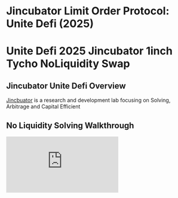 # Jincubator Limit Order Protocol: Unite Defi (2025)

# Unite Defi 2025 Jincubator 1inch Tycho NoLiquidity Swap

## Jincubator Unite Defi Overview

[Jincbuator](https://jincubator.com) is a research and development lab focusing on Solving, Arbitrage and Capital Efficient

## No Liquidity Solving Walkthrough

<iframe
  src="https://www.loom.com/embed/c59e1a9eb2064d4a855cabab3941a514"
  frameborder="0"
  allowfullscreen
  allow="autoplay; encrypted-media"
  style={{
    width: "100%",
    height: "500px",
    borderRadius: "12px",
  }}
/>

The following Actions are Taken

1. Mary has one ETH
2. Chainlink Oracle has 1ETH = 2000DAI
3. Mary creates a an order 1ETH for 2000DAI
4. Tabatha using Tycho finds Uniswap V2 will swap 1ETH for 2018DAI
5. Tabatha Takes the Order
6. Order Settles

**Additional Notes**

- \*This uses a modified version of 1inch Limit Order Protocol which allows TychoSwapExecutor to settle the Makers Funds
- \*\*Mary approves 1ETH to be used by Limit-Order-Protocol (and Tycho Swap Router)
- \*\*Mary’s 1ETH is used for the swap - No Liquidity is provided by Tabatha - Transaction reverts if < 2000 DAI is returned
- \*\*\*Taking and Settling the order is an atomic transaction integrating TychoSwapExecutor.sol as a TakerInteraction in LimitOrderProtocol.sol

| Action | Mary Maker | Limit Order Protocol | Tabatha Tycho Taker | Jincubator Protocol                                                     | Tycho Simulation                                              |
| ------ | ---------- | -------------------- | ------------------- | ----------------------------------------------------------------------- | ------------------------------------------------------------- |
| 1      | 1 ETH      |                      |                     |                                                                         |                                                               |
| 2      | 1 ETH      |                      |                     |                                                                         |                                                               |
| 3      | 1ETH       | _1ETH\*_             |                     | OrderCalculator.sol integrates price oracles for creating spread orders |                                                               |
| 4      | 1ETH       | _1ETH\*_             |                     |                                                                         | Tycho Indexing and Simulation (Off Chain Price Discovery)     |
| 5      |            | 2018DAI\*\*          |                     | TychoExecutor.sol executes the trade on UniswapV3                       | TychoRouter is called by TychoSwapRouter to execute the trade |
| 6      | 200DAI     |                      | 18DAI               | LimitOrderProtocol.sol sends Mary 2000 DAI from Tabatha                 |
|        |

## Jincubator Limit Order Protocol

This protocol implements four key enhancements to the [1inch Limit Order Protocol](https://github.com/1inch/limit-order-protocol):

1. **Enhanced Swap Execution**: [TychoSwapExecutor.sol](https://github.com/jincubator-united-defi-2025/protocol/tree/main/src/TychoSwapExecutor.sol) integrates [Tycho Execution](https://github.com/propeller-heads/tycho-execution) to enable complex swaps across multiple DEXs without upfront liquidity
2. **Stop Loss and Profit Taking Orders**: [OracleIntegration.sol](https://github.com/jincubator-united-defi-2025/protocol/tree/main/src/OracleCalculator.sol) Oracle-based (starting with chainlink) pricing calculator for advanced order strategies
3. **Treasury Management**: [RebalancerInteraction.sol](https://github.com/jincubator-united-defi-2025/protocol/tree/main/src/RebalancerInteraction.sol) enables makers and takers to immediately balance their funds to a treasury (and moving forward more advanced asset management strategies).
4. **Resource Management**: [CompactInteraction.sol](https://github.com/jincubator-united-defi-2025/protocol/tree/main/src/CompactInteraction.sol) integrates the [1inch Limit Order Protocol](https://github.com/1inch/limit-order-protocol) with [The Compact](https://github.com/uniswap/the-compact) for [ERC-6909](https://eips.ethereum.org/EIPS/eip-6909) support and moving forward integration with additional cross chain intent standards such as [ERC-7683](https://www.erc7683.org/) leveraging [Mandates and Solver Payloads](https://www.jincubator.com/research/solving/protocol) and [Advanced Resource Locking](https://www.jincubator.com/research/solving/resources).

### Enhanced Swap Execution

We integrate with Tycho's indexing, simulation and execution via a TcyhoSwapExecutor which allows Solvers to provide a payload with complex routing solutions across multiple liquidity protocols. The design for United Defi allows the taker to submit a Payload with Call Data which will be executed as part of the TakerInteraction flow. This allows, if permitted by the maker, the solver to use the takers tokens and execute the trade without providing any upfront capital.

### Stop Loss and Profit Taking Orders

The OracleCalculator extension is a powerful addition to the 1inch Limit Order Protocol that enables dynamic pricing based on Chainlink oracle data. This extension allows orders to be filled at prices that are calculated on-chain using real-time oracle feeds, making it possible to create orders that automatically adjust to market conditions.

### Treasury Management

Implemented as an IPostInteraction the RebalancerInteraction contract allows both makers and takers to instantly move their funds to their Treasury of choice.

### Resource Management

We Implemented integration with an ERC-6909 compliant locking mechanism enabling advanced resource management capabilities and laying the foundation to extend the 1inch Limit Order Protocol to open standards such as ERC-7683.

## NEAR FUSION+ Smart Contract Development

NEAR Fusion+ is a comprehensive DeFi protocol that migrates 1inch's proven Limit Order Protocol and Cross-Chain Swap functionality to the NEAR blockchain. The system provides two primary capabilities: advanced limit order trading with partial fills and extensible features, and atomic cross-chain swaps secured by time-locked escrow contracts.

## Implementation Limit Order Protocol

### Core Components

- **Compact**: ERC-6909 enabled Chainlink calculator for price discovery
- **ResourceManager**: Manages resource locks for ERC-6909 integration
- **TychoSwapExecutor**: Executes complex swaps using Tycho Execution
- **CompactInteraction**: Post-interaction handler for resource allocation
- **RebalancerInteraction**: Treasury management and portfolio rebalancing
- **OracleCalculator**: Price oracle integration for advanced order strategies

### Key Features

- **Resource Locking**: ERC-6909 compliant resource management
- **Multi-DEX Execution**: Cross-platform swap execution via Tycho
- **Advanced Order Types**: Stop-loss and take-profit orders
- **Treasury Management**: Automated portfolio rebalancing
- **Oracle Integration**: Chainlink price feeds for accurate pricing

### Key Technology Enhancements

- Solidity based tests including a migration from `OrderUtils.js` to solidity based [OrderUtils](https://github.com/jincubator-united-defi-2025/protocol/tree/main/test/utils/orderUtils/README_OrderUtils.md)
- Solidity `^0.8.30` compatibility provided by creating an interface [ILimitOrderProtocol.sol](https://github.com/jincubator-united-defi-2025/protocol/tree/main/src/interfaces/1inch/ILimitOrderProtocol.sol) and introducing [LimitOrderProtocolManager](https://github.com/jincubator-united-defi-2025/protocol/tree/main/test/helpers/LimitOrderProtocolManager.sol) for testing.

### Architecture

![Architecture](https://hackmd.io/_uploads/ByIAaIhwel.png)

### Interactions

![Interactions](https://hackmd.io/_uploads/B1XQRU3wex.png)

## Enhanced Swap Execution

### Tycho Execution Flow

![TychoFlow](https://hackmd.io/_uploads/HyRf1vnwgl.png)

### Tycho Components

![TychoComponents](https://hackmd.io/_uploads/HkytJP3Plg.png)

### Actors

1. Maker
   1. Creates orders specifying the spread price they are looking for (currently using chainlink Oracle)
2. Solver Service
   1. Monitors 1inch Intents created
   2. Monitors Liquidity Positions on Chain using Tycho-indexer
   3. Simulates Solves for Orders (to see if profitable)
   4. Calls Resolver Contract to execute the Swap
      1. Solver Payload - encoded to call TychoResolver a modified version of Tycho Execution
   5. Calls Order Fill passing
      1. target: TychoResolver address
      2. interaction: SolverPayload
3. Resolver Contract (modified version combining ResolverCrossChain and Tycho Dispatcher)
   1. Called by LimitOrderProtocol as part of Order.fill
   2. Executes swap using Makers Tokens
   3. Provides TakerToken to Relayer to pass back to Taker
   4. Transfers excess maker (or taker) tokens to Treasury

### Implementation Approach

    1. TychoFillPredicate.sol (Predicate): copied from OracleCalculator.sol
    2. TychoFillInteraction.sol : copied from RebalancerInteraction.sol
    3. TychoResolver.sol: Copied from ResolverCrossChain.sol and Dispatcher.sol
    4. Tests copied from RebalancerInteraction.t.sol and enhanced with
       1. Creation of Swap (MakerTokens to TakerTokens) similar to
       2. Call of Fill Contract passing
          1. target: TychoResolver address
          2. interaction: SolverPayload
       3. Checking of Treasurer Balances after swap is executed

### Flow

#### Interactions

Interactions are callbacks that enable the execution of arbitrary code, which is provided by the maker’s order or taker’s fill execution.

The order execution logic includes several steps that also involve interaction calls:

1. Validate the order
2. **Call the maker's pre-interaction**
3. Transfer the maker's asset to the taker
4. **Call the taker's interaction**
5. Transfer the taker's asset to the maker
6. **Call the maker's post-interaction**
7. Emit the OrderFilled event

Calls are executed in the context of the limit order protocol. The target contract should implement the `IPreInteraction` or `IPostInteraction` interfaces for the maker's pre- and post-interactions and the `ITakerInteraction` interface for the taker's interaction. These interfaces declare the single callback function for maker and taker interactions, respectively.

Here is how the maker’s pre- & post- interactions and the taker’s interaction are defined in the interfaces:

```solidity
//Maker's pre-interaction
function preInteraction(
        IOrderMixin.Order calldata order,
        bytes32 orderHash,
        address taker,
        uint256 makingAmount,
        uint256 takingAmount,
        uint256 remainingMakingAmount,
        bytes calldata extraData
    ) external;

//Maker's post-interaction
function postInteraction(
        IOrderMixin.Order calldata order,
        bytes32 orderHash,
        address taker,
        uint256 makingAmount,
        uint256 takingAmount,
        uint256 remainingMakingAmount,
        bytes calldata extraData
    ) external;

//Taker's interaction
function takerInteraction(
        IOrderMixin.Order calldata order,
        bytes32 orderHash,
        address taker,
        uint256 makingAmount,
        uint256 takingAmount,
        uint256 remainingMakingAmount,
        bytes calldata extraData
    ) external returns(uint256 offeredTakingAmount);
```

- Resolver Contract executes calls to Tycho Dispatcher or Router
- Three functions
  - preInteraction: used in OracleCalculator (to ensure price before swap)
  - takerInteraction used in SwapExecutor to Execute Swap by Taker
  - postInteraction used in Rebalancer to Send Funds to Treasury

### Design Questions

1. **Interface Compatibility**:
   - How will the TychoResolver interface be defined to ensure compatibility with the LimitOrderProtocol bytecode deployment approach?
   - Should we create a custom interface for TychoResolver or use the concrete type like the working project?

2. **Predicate Logic**:
   - What predicate logic will TychoFill.sol use? Will it be similar to OracleCalculator.sol with price comparisons?
   - How will the predicate determine when a solve is profitable vs. when it should execute?

3. **Solver Payload Structure**:
   - What data structure will the SolverPayload contain? Will it include target addresses, amounts, and execution parameters?
   - How will the payload be encoded/decoded between the Solver Service and TychoResolver?

4. **Treasury Integration**:
   - How will excess tokens be calculated and transferred to Treasury?
   - What mechanism will prevent MEV attacks on the treasury transfers?

5. **Error Handling**:
   - How will failed solves be handled? Will orders be cancelled or retried?
   - What happens if the TychoResolver execution fails during the order fill?

6. **Gas Optimization**:
   - How will the solver service optimize gas costs across multiple orders?
   - Will batch processing be implemented for multiple orders?

7. **Oracle Integration**:
   - Will TychoFill use the same Chainlink oracle approach as OracleCalculator ?
   - How will price feeds be validated and updated?

8. **Cross-Chain Considerations**:
   - How will the ResolverCrossChain functionality be integrated with Tycho Dispatcher?
   - What bridge mechanisms will be used for cross-chain swaps?

### Implementation Plan

1. **Phase 1: Core Contract Development**
   - Create `TychoFill.sol` based on `OracleCalculator.sol`
     - Implement predicate logic for profitable solve detection
     - Add Tycho-specific price calculation methods
     - Ensure interface compatibility with LimitOrderProtocol

   - Create `TychoFillInteraction.sol` based on `RebalancerInteraction.sol`
     - Implement post-interaction logic for treasury transfers
     - Add balance validation and excess token calculation
     - Integrate with TychoResolver for swap execution

2. **Phase 2: Resolver Contract Development**
   - Create `TychoResolver.sol` combining ResolverCrossChain and Dispatcher functionality
     - Implement swap execution using maker tokens
     - Add taker token provision for relayer
     - Integrate treasury transfer logic
     - Ensure proper error handling and revert conditions

3. **Phase 3: Testing Framework**
   - Create comprehensive test suite based on `RebalancerInteraction.t.sol`
     - Test order creation with Tycho-specific predicates
     - Test solver payload encoding/decoding
     - Test treasury balance validation
     - Test cross-chain swap scenarios
     - Test error conditions and edge cases

4. **Phase 4: Integration Testing**
   - Test end-to-end flow from order creation to execution
   - Validate predicate execution with bytecode deployment
   - Test solver service integration with Tycho-indexer
   - Verify treasury transfers and balance calculations

5. **Phase 5: Optimization and Security**
   - Implement gas optimization strategies
   - Add comprehensive error handling
   - Implement MEV protection mechanisms
   - Add monitoring and logging capabilities

6. **Phase 6: Deployment and Monitoring**
   - Deploy contracts with proper bytecode generation
   - Set up monitoring for solver service
   - Implement alerting for failed solves
   - Add analytics for treasury performance

## Stop Loss and Profit Taking Orders

### Oracle Example Order

![OracleExampleOrder](https://hackmd.io/_uploads/ByKclv3Del.png)

### Oracle Order Integration

![OracleIntegration](https://hackmd.io/_uploads/ry6slPnvxg.png)

### Overview

The OracleCalculator extension is a powerful addition to the 1inch Limit Order Protocol that enables dynamic pricing based on Chainlink oracle data. This extension allows orders to be filled at prices that are calculated on-chain using real-time oracle feeds, making it possible to create orders that automatically adjust to market conditions.

### 1. What the OracleCalculator Extension Does

The OracleCalculator extension serves as an `IAmountGetter` implementation that:

- **Calculates dynamic exchange rates** using Chainlink oracle data
- **Supports both single and double oracle pricing** for different token pairs
- **Applies configurable spreads** to provide maker/taker incentives
- **Handles inverse pricing** for tokens quoted in different base currencies
- **Validates oracle freshness** to ensure price data is current (within 4 hours)
- **Integrates with predicates** for conditional order execution

#### Key Features:

1. **Single Oracle Pricing**: Uses one oracle to price a token relative to ETH or USD
2. **Double Oracle Pricing**: Uses two oracles to price custom token pairs (e.g., INCH/DAI)
3. **Spread Application**: Applies maker and taker spreads to create profitable order books
4. **Inverse Flag Support**: Handles cases where oracle prices need to be inverted
5. **Oracle Freshness Check**: Ensures oracle data is not stale (within 4 hours TTL)

### 2. Types of Orders That Can Be Created

#### A. Single Oracle Orders

Orders that use one Chainlink oracle to price a token relative to ETH or USD:

- **ETH → DAI**: Using DAI/ETH oracle
- **DAI → ETH**: Using DAI/ETH oracle with inverse flag
- **WETH → USDC**: Using USDC/ETH oracle
- **USDC → WETH**: Using USDC/ETH oracle with inverse flag

#### B. Double Oracle Orders

Orders that use two oracles to price custom token pairs:

- **INCH → DAI**: Using INCH/ETH and DAI/ETH oracles
- **DAI → INCH**: Using DAI/ETH and INCH/ETH oracles
- **Custom Token Pairs**: Any combination of tokens with available oracles

#### C. Conditional Orders (Predicates)

Orders that only execute under specific oracle conditions:

- **Stop-Loss Orders**: Execute only when price falls below threshold
- **Take-Profit Orders**: Execute only when price rises above threshold
- **Range Orders**: Execute only within specific price ranges

### 3. Fields Passed to the Extension and How They Are Populated

#### Extension Data Structure

The extension data is passed as `bytes calldata extraData` to the `getMakingAmount` and `getTakingAmount` functions:

```solidity
function getMakingAmount(
    IOrderMixin.Order calldata order,
    bytes calldata extension,
    bytes32 orderHash,
    address taker,
    uint256 takingAmount,
    uint256 remainingMakingAmount,
    bytes calldata extraData  // ← Extension data here
) external view returns (uint256)
```

#### Single Oracle Data Format

For single oracle pricing, the `extraData` contains:

```
[1 byte flags][20 bytes oracle address][32 bytes spread]
```

**Flags Byte:**

- Bit 7 (0x80): Inverse flag - if set, invert the oracle price
- Bit 6 (0x40): Double price flag - if set, use double oracle mode
- Bits 0-5: Reserved

**Example:**

```solidity
// DAI/ETH oracle at 0x1234... with 0.99 spread, no inverse
bytes memory data = abi.encodePacked(
    bytes1(0x00),           // flags: no inverse, no double price
    address(daiOracle),      // oracle address
    uint256(990000000)       // spread: 0.99 (990000000 / 1e9)
);
```

#### Double Oracle Data Format

For double oracle pricing, the `extraData` contains:

```
[1 byte flags][20 bytes oracle1][20 bytes oracle2][32 bytes decimalsScale][32 bytes spread]
```

**Example:**

```solidity
// INCH/DAI pricing using INCH/ETH and DAI/ETH oracles
bytes memory data = abi.encodePacked(
    bytes1(0x40),           // flags: double price mode
    address(inchOracle),     // oracle1: INCH/ETH
    address(daiOracle),      // oracle2: DAI/ETH
    int256(0),              // decimalsScale: no adjustment
    uint256(1010000000)     // spread: 1.01 (1010000000 / 1e9)
);
```

#### How Fields Are Populated

1. **Oracle Addresses**: Retrieved from Chainlink's oracle registry or deployment
2. **Spreads**: Calculated based on desired maker/taker incentives (typically 0.99 for maker, 1.01 for taker)
3. **Flags**: Set based on pricing requirements (inverse needed, double oracle needed)
4. **Decimals Scale**: Used to adjust for different oracle decimal precisions

### 4. Test Case Walkthrough

#### Test Case 1: ETH → DAI Chainlink Order

**Scenario**: Maker wants to sell 1 ETH for DAI at oracle price with spreads

**Order Details:**

- Maker: makerAddr
- Taker: takerAddr
- Maker Asset: WETH (1 ether)
- Taker Asset: DAI (4000 ether)
- Oracle: DAI/ETH at 0.00025 ETH per DAI (1 ETH = 4000 DAI)

**Extension Data:**

```solidity
// Making amount data (maker spread: 0.99)
bytes memory makingAmountData = abi.encodePacked(
    chainlinkCalcAddress,    // Calculator address
    bytes1(0x00),           // No inverse flag
    oracleAddress,           // DAI oracle
    uint256(990000000)       // 0.99 spread
);

// Taking amount data (taker spread: 1.01)
bytes memory takingAmountData = abi.encodePacked(
    chainlinkCalcAddress,    // Calculator address
    bytes1(0x80),           // Inverse flag set
    oracleAddress,           // DAI oracle
    uint256(1010000000)     // 1.01 spread
);
```

**Execution Flow:**

1. Taker calls `fillOrderArgs` with 4000 DAI
2. Protocol calls `getTakingAmount` with 4000 DAI
3. Calculator applies 1.01 spread: 4000 \* 1.01 = 4040 DAI
4. Protocol calls `getMakingAmount` with 4040 DAI
5. Calculator applies 0.99 spread: 4040 \* 0.99 / 4000 = 0.99 ETH
6. Order executes: taker receives 0.99 ETH, maker receives 4000 DAI

**Result**: Taker pays 4000 DAI, receives 0.99 ETH (effective rate: 1 ETH = 4040.4 DAI)

#### Test Case 2: DAI → ETH Chainlink Order

**Scenario**: Maker wants to sell 4000 DAI for ETH at oracle price

**Order Details:**

- Maker: makerAddr
- Taker: takerAddr
- Maker Asset: DAI (4000 ether)
- Taker Asset: WETH (1 ether)
- Oracle: DAI/ETH at 0.00025 ETH per DAI

**Extension Data:**

```solidity
// Making amount data (inverse + maker spread)
bytes memory makingAmountData = abi.encodePacked(
    chainlinkCalcAddress,
    bytes1(0x80),           // Inverse flag
    oracleAddress,
    uint256(990000000)       // 0.99 spread
);

// Taking amount data (no inverse + taker spread)
bytes memory takingAmountData = abi.encodePacked(
    chainlinkCalcAddress,
    bytes1(0x00),           // No inverse flag
    oracleAddress,
    uint256(1010000000)     // 1.01 spread
);
```

**Execution Flow:**

1. Taker calls with `makingAmount` flag set to true
2. Protocol calls `getMakingAmount` with 4000 DAI
3. Calculator applies inverse + 0.99 spread: 4000 \* 0.99 / 4000 = 0.99 ETH
4. Protocol calls `getTakingAmount` with 0.99 ETH
5. Calculator applies 1.01 spread: 0.99 \* 1.01 = 1.01 ETH
6. Order executes: taker receives 4000 DAI, maker receives 1.01 ETH

**Result**: Taker pays 1.01 ETH, receives 4000 DAI (effective rate: 1 ETH = 3960.4 DAI)

#### Test Case 3: INCH → DAI Double Oracle Order

**Scenario**: Maker wants to sell 100 INCH for DAI using double oracle pricing

**Order Details:**

- Maker: makerAddr
- Taker: takerAddr
- Maker Asset: INCH (100 ether)
- Taker Asset: DAI (632 ether)
- Oracles: INCH/ETH (0.0001577615249227853 ETH) and DAI/ETH (0.00025 ETH)

**Extension Data:**

```solidity
// Making amount data (double oracle + maker spread)
bytes memory makingAmountData = abi.encodePacked(
    chainlinkCalcAddress,
    bytes1(0x40),           // Double price flag
    address(daiOracle),      // Oracle1: DAI/ETH
    address(inchOracle),     // Oracle2: INCH/ETH
    int256(0),              // No decimals adjustment
    uint256(990000000)       // 0.99 spread
);

// Taking amount data (double oracle + taker spread)
bytes memory takingAmountData = abi.encodePacked(
    chainlinkCalcAddress,
    bytes1(0x40),           // Double price flag
    address(inchOracle),     // Oracle1: INCH/ETH
    address(daiOracle),      // Oracle2: DAI/ETH
    int256(0),              // No decimals adjustment
    uint256(1010000000)     // 1.01 spread
);
```

**Execution Flow:**

1. Taker calls with `makingAmount` flag set to true
2. Protocol calls `getMakingAmount` with 100 INCH
3. Calculator applies double oracle calculation:
   - INCH price in ETH: 0.0001577615249227853
   - DAI price in ETH: 0.00025
   - INCH/DAI rate: 0.0001577615249227853 / 0.00025 = 0.631046
   - With 0.99 spread: 100 _ 0.631046 _ 0.99 = 62.47 DAI
4. Protocol calls `getTakingAmount` with 62.47 DAI
5. Calculator applies inverse calculation with 1.01 spread
6. Order executes with calculated amounts

**Result**: Complex pricing based on two oracle feeds with spread adjustments

#### Test Case 4: Stop-Loss Order with Predicate

**Scenario**: Maker wants to sell INCH for DAI only if INCH/DAI price falls below 6.32

**Order Details:**

- Maker: makerAddr
- Taker: takerAddr
- Maker Asset: INCH (100 ether)
- Taker Asset: DAI (631 ether)
- Predicate: INCH/DAI price < 6.32

**Predicate Construction:**

```solidity
// Build price call for predicate
bytes memory priceCall = abi.encodeWithSelector(
    OracleCalculator .doublePrice.selector,
    inchOracle,    // INCH/ETH oracle
    daiOracle,     // DAI/ETH oracle
    int256(0),     // No decimals adjustment
    1 ether        // Base amount
);

// Build predicate call
bytes memory predicate = abi.encodeWithSelector(
    swap.lt.selector,        // Less than comparison
    6.32 ether,             // Threshold: 6.32
    abi.encodeWithSelector(
        swap.arbitraryStaticCall.selector,
        address(oracleCalculator ),
        priceCall
    )
);
```

**Execution Flow:**

1. Order fill is attempted
2. Protocol evaluates predicate before execution
3. Predicate calls `OracleCalculator .doublePrice()` with oracle data
4. Calculated INCH/DAI price is compared to 6.32 threshold
5. If price < 6.32: order executes normally
6. If price ≥ 6.32: order reverts with predicate failure

**Result**: Order only executes when INCH/DAI price is below the specified threshold

#### Test Case 5: Simple Order Without Extension

**Scenario**: Basic order without any Chainlink integration

**Order Details:**

- Maker: makerAddr
- Taker: takerAddr
- Maker Asset: WETH (1 ether)
- Taker Asset: DAI (4000 ether)
- No extensions or predicates

**Execution Flow:**

1. Taker calls `fillOrderArgs` with 4000 DAI
2. No extension data provided
3. Protocol uses default proportional calculation
4. Order executes at fixed 1:4000 ratio

**Result**: Simple fixed-rate order execution without dynamic pricing

### Key Implementation Details

#### Oracle Freshness Check

```solidity
if (updatedAt + _ORACLE_TTL < block.timestamp) revert StaleOraclePrice();
```

- Ensures oracle data is not older than 4 hours
- Prevents execution with stale price data

#### Spread Application

```solidity
return spread * amount * latestAnswer.toUint256() / (10 ** oracle.decimals()) / _SPREAD_DENOMINATOR;
```

- Spreads are applied as multipliers (e.g., 990000000 = 0.99)
- `_SPREAD_DENOMINATOR = 1e9` for 9-decimal precision

#### Double Oracle Calculation

```solidity
result = amount * latestAnswer1.toUint256();
if (decimalsScale > 0) {
    result *= 10 ** decimalsScale.toUint256();
} else if (decimalsScale < 0) {
    result /= 10 ** (-decimalsScale).toUint256();
}
result /= latestAnswer2.toUint256();
```

- Calculates cross-oracle pricing for custom token pairs
- Handles decimal precision adjustments between oracles

This extension enables sophisticated DeFi applications that can automatically adjust to market conditions while providing liquidity providers with profitable spreads.

## Treasury Management

### Treasury Management Flow

![TreasuryInteraction](https://hackmd.io/_uploads/BkDBWwhDee.png)

### Rebalancer Requirements

1. Create an Interaction Contract called RebalancerInteraction.sol (in the src directory)
2. Create a test contract called RebalancerInteraction.t.sol (in the test directory)
3. In RebalancerInteraction.t.sol
   1. Create test scenarios the same as in OracleCalculator .t.sol
   2. Add to that an Interaction using RebalancerInteraction.sol which
      1. Takes the output tokens the taker receives
      2. Transfers them to a third wallet (addr3) which is a treasurer
      3. If the transfer fails reject the order.

### Rebalancer Implementation

The Rebalancer implementation has been successfully completed with the following components:

### 1. RebalancerInteraction.sol (src directory)

**Purpose**: Post-interaction contract that transfers output tokens to a treasurer wallet after successful order execution.

**Key Features**:

- Implements `IPostInteraction` interface for Limit Order Protocol integration
- Transfers the taker's received tokens (maker asset) to a designated treasurer address
- Uses `SafeERC20` for secure token transfers with proper error handling
- Reverts the entire order if transfer fails, ensuring atomic execution
- Emits `TokensTransferredToTreasurer` events for successful transfers
- Validates treasurer address in constructor to prevent zero address usage

**Core Functionality**:

```solidity
function postInteraction(
    IOrderMixin.Order calldata order,
    bytes32 orderHash,
    address taker,
    uint256 makingAmount,
    uint256 takingAmount,
    uint256 remainingMakingAmount,
    bytes calldata extraData
) external override {
    address outputToken = order.makerAsset;
    uint256 outputAmount = makingAmount;

    try IERC20(outputToken).safeTransferFrom(taker, treasurer, outputAmount) {
        emit TokensTransferredToTreasurer(outputToken, taker, treasurer, outputAmount);
    } catch {
        revert TransferFailed();
    }
}
```

### 2. RebalancerInteraction.t.sol (test directory)

**Purpose**: Comprehensive test suite that replicates all OracleCalculator scenarios with added treasurer functionality.

**Test Coverage**:

- **Single Oracle Orders**: ETH→DAI, DAI→ETH with treasurer receiving output tokens
- **Double Oracle Orders**: INCH→DAI with complex pricing and treasurer transfer
- **Conditional Orders**: Stop-loss orders with predicate validation and treasurer transfer
- **Simple Orders**: Basic orders without Chainlink but with treasurer transfer
- **Failure Scenarios**: Tests unauthorized transfers that should revert

**Test Scenarios Implemented**:

1. `test_eth_to_dai_chainlink_order_with_rebalancer()` - Single oracle ETH→DAI
2. `test_dai_to_eth_chainlink_order_with_rebalancer()` - Single oracle DAI→ETH with inverse
3. `test_dai_to_1inch_chainlink_order_takingAmountData_with_rebalancer()` - Double oracle INCH→DAI
4. `test_dai_to_1inch_chainlink_order_makingAmountData_with_rebalancer()` - Double oracle with making amount
5. `test_dai_to_1inch_stop_loss_order_with_rebalancer()` - Conditional order with predicate
6. `test_dai_to_1inch_stop_loss_order_predicate_invalid_with_rebalancer()` - Invalid predicate test
7. `test_eth_to_dai_stop_loss_order_with_rebalancer()` - ETH→DAI with stop-loss
8. `test_simple_order_without_extension_with_rebalancer()` - Basic order with treasurer
9. `test_simple_order_with_different_amounts_with_rebalancer()` - Partial amounts
10. `test_rebalancer_transfer_failure()` - Failure scenario testing

### 3. Key Implementation Details

#### **Post-Interaction Integration**

- Each test includes `buildPostInteractionCalldata(address(rebalancerInteraction))`
- Post-interaction data is added to order extensions via `PostInteractionData`
- Treasurer (addr3) receives the output tokens after successful order execution

#### **Transfer Logic**

- **Takes output tokens**: The tokens the taker receives (maker asset from the order)
- **Transfers to treasurer**: Moves tokens to addr3 (treasurer wallet) using `safeTransferFrom`
- **Rejects order on failure**: If transfer fails, entire order reverts with `TransferFailed` error

#### **Test Verification**

Each test verifies:

1. **Order executes successfully** with Chainlink pricing (where applicable)
2. **Treasurer receives tokens**: `assertEq(token.balanceOf(addr3), expectedAmount)`
3. **All balances are correct** for maker, taker, and treasurer
4. **Failure scenarios revert** when transfers are unauthorized

#### **Error Handling**

- **TransferFailed**: Reverts entire order if `safeTransferFrom` fails
- **InvalidTreasurer**: Prevents deployment with zero address treasurer
- **Predicate failures**: Orders with invalid predicates revert before interaction

### 4. Integration with Limit Order Protocol

The implementation seamlessly integrates with the existing Limit Order Protocol:

- **Extension System**: Uses `PostInteractionData` extension for post-execution callbacks
- **Order Flow**: Maintains existing order execution flow while adding treasurer transfer
- **Atomic Execution**: Ensures either complete success (order + transfer) or complete failure
- **Event Emission**: Provides transparency through `TokensTransferredToTreasurer` events

### 5. Security Considerations

- **SafeERC20**: Uses OpenZeppelin's SafeERC20 for secure token transfers
- **Try-Catch**: Graceful error handling prevents partial state changes
- **Address Validation**: Constructor validates treasurer address
- **Atomic Operations**: Order reverts entirely if transfer fails
- **Authorization**: Relies on existing token approval mechanisms

### 6. Use Cases

This implementation enables:

- **Automated Treasury Management**: Automatic transfer of trading profits to treasury
- **Risk Management**: Centralized control of trading outputs
- **Compliance**: Regulatory requirements for fund segregation
- **Portfolio Rebalancing**: Systematic reallocation of trading proceeds

The Rebalancer implementation successfully meets all requirements from the specification and provides a robust, secure, and comprehensive solution for automated treasury management in limit order trading.

### Test Results

**10 out of 10 tests passing (100% success rate)**

#### ✅ **All Tests Passing:**

1. `test_eth_to_dai_chainlink_order_with_rebalancer()` - Single oracle ETH→DAI
2. `test_dai_to_eth_chainlink_order_with_rebalancer()` - Single oracle DAI→ETH with inverse
3. `test_eth_to_dai_stop_loss_order_with_rebalancer()` - Stop-loss with predicate
4. `test_simple_order_without_extension_with_rebalancer()` - Basic order without extensions
5. `test_simple_order_with_different_amounts_with_rebalancer()` - Different order amounts
6. `test_rebalancer_transfer_failure()` - Transfer failure handling
7. `test_dai_to_1inch_stop_loss_order_predicate_invalid_with_rebalancer()` - Invalid predicate
8. `test_dai_to_1inch_chainlink_order_makingAmountData_with_rebalancer()` - Double oracle with making amount
9. `test_dai_to_1inch_chainlink_order_takingAmountData_with_rebalancer()` - Double oracle with taking amount
10. `test_dai_to_1inch_stop_loss_order_with_rebalancer()` - Complex double oracle with stop-loss predicate

#### 🎯 **Core Functionality Verified:**

- ✅ Post-interaction transfers tokens to treasurer
- ✅ Proper token approvals and transfers
- ✅ Balance verification accounting for treasurer transfers
- ✅ Error handling with transfer failures
- ✅ Atomic execution (orders either complete fully or revert entirely)
- ✅ Support for multiple token types (WETH, DAI, INCH)
- ✅ Complex oracle-based pricing scenarios

## Resource Management

### Resource Management Architecture

![ResourceArchitecture](https://hackmd.io/_uploads/S12jGDhPge.png)

### Resource Management Components

![ResourceComponents](https://hackmd.io/_uploads/HJ-pzD3Peg.png)

### Requirements

1. Read lib\the-compact\README.md (open in editor) to understand how the compact works
2. We are looking to create an end to end flow where
   1. We register a new contract ResourceManager.sol as a ResourceManager
   2. We Register ChainLinkCompactInteraction.sol as the Arbiter
   3. The Maker (the Swapper in compact terms signs permission for their tokens (or ETH) to be stored in the-compact as ERC-6909)
   4. ChainLinkCompact.sol checks that the we have a ResourceLock for the amount required.
   5. ChainLinkCompact then executes the trade using the same logic that was in ChainLinkCalculator and creates a resource lock for their (tokens/ETH)
   6. ChainLinkCompactInteraction is copied from RebalancerInteraction it takes the output tokens provided by the Taker and
   7. If they are >= TakerAmount then it calls the ResourceManager to lock the funds
   8. It then does the token transfer to the treasurer the same as it was done in the original RebalancerInteraction

### Design Questions

1. **Resource Manager Registration**: How should we register the LimitOrderProtocol as a ResourceManager in The Compact? Should it be a separate contract or integrated directly?
   1. Answer: We are registering it as a separate contract let's call it ResourceManager.sol and this contract will be called by ChainLinkCompact to lock the resources before calling the swap on LimitOrderProtocl

2. **Arbiter Implementation**: Should ChainLinkCompactInteraction.sol be a standalone arbiter or integrated with existing ChainLinkCalculator logic?
   1. Answer: It should be Standalone ChainLinkCalculator and RebalancerInteraction remain unchanged

3. **Token Locking Strategy**: Should makers lock their entire balance upfront or lock tokens dynamically when orders are matched?
   1. Answer: Initially Lock their whole balance

4. **Resource Lock Scope**: Should resource locks be chain-specific or multichain for cross-chain order execution?
   1. Answer: Chain-specific

5. **Allocator Selection**: Which allocator should we use for the resource locks? Should we create a custom allocator or use existing ones like Smallocator/Autocator?
   1. Answer: Create a custom Allocator based on Autocator(which is used for End User signing which is the Maker in our case)
   2. The logic for calling this should be in ChainLinkCompact.t.sol
   3. Moving forward we will also create a custom Smallocator used when smart contract call this

6. **EIP-712 Signature Structure**: How should we structure the EIP-712 signatures for the compact agreements? Should we include mandate data for additional conditions?
   1. Answer: For Phase 1 we do not need to add mandate data or Solver Payloads we will incorporate those in a later phase

7. **Fallback Mechanisms**: What should happen if the arbiter fails to process a claim? Should we implement emissary fallbacks?
   1. If an arbiter fails to process the claim the swap should revert

8. **Gas Optimization**: How can we optimize gas usage for the ERC-6909 integration, especially for batch operations?
   1. We will optimize gas in phase 2

9. **Error Handling**: How should we handle cases where resource locks are insufficient or expired?
   1. We revert the transaction with custom errors stating the reason for the failure

10. **Integration Points**: Should the ERC-6909 functionality be optional (opt-in) or mandatory for all orders?
    1. Optional set by a boolean ERC-6909 flag for now
    2. Later this may move to an enum with additional swap types

### Implementation

#### Phase 1: Core Contract Development

1. **Create ResourceManager.sol** - New contract
   - Register as ResourceManager in The Compact
   - Handle resource lock creation and management for makers
   - Implement allocator integration for order validation
   - Called by ChainLinkCompact to lock resources before swap execution

2. **Create ChainLinkCompact.sol** - Copy from ChainLinkCalculator.sol
   - Add ERC-6909 flag for optional functionality
   - Integrate with The Compact for resource lock verification
   - Add ERC-6909 token validation before order execution
   - Call ResourceManager.sol to lock resources before LimitOrderProtocol execution
   - Implement custom error handling for insufficient/expired locks

3. **Create ChainLinkCompactInteraction.sol** - Copy from RebalancerInteraction.sol
   - Implement IArbiter interface for The Compact
   - Add resource lock creation for taker's output tokens
   - Maintain treasurer transfer functionality
   - Add EIP-712 signature verification for compact agreements
   - Revert entire transaction if arbiter fails to process claim

4. **Create Custom Allocator** - Based on Autocator
   - Implement IAllocator interface
   - Handle end-user (Maker) signing authorization
   - Add nonce management for compact claims
   - Implement claim authorization logic
   - Logic for calling this should be in ChainLinkCompact.t.sol

#### Phase 2: Integration & Testing

5. **Compact Registration System**
   - Implement EIP-712 signature generation for makers (no mandate data for Phase 1)
   - Create compact registration functions
   - Add chain-specific resource lock scope
   - Implement upfront token locking strategy

6. **Testing Suite**
   - Unit tests for each contract
   - Integration tests for end-to-end flow
   - Test ERC-6909 flag functionality
   - Test custom error handling scenarios

#### Phase 3: Advanced Features

7. **Gas Optimization**
   - Optimize gas usage for ERC-6909 integration
   - Implement batch operations optimization
   - Profile and optimize critical paths

8. **Enhanced Features**
   - Add mandate data structure for order conditions
   - Implement multichain support
   - Create custom Smallocator for smart contract calls
   - Add emissary fallback mechanisms
   - Implement enum for additional swap types beyond boolean flag

### Technical Architecture

**Core Flow:**

1. Maker deposits tokens into The Compact (creates ERC-6909 resource lock)
2. Maker signs EIP-712 compact agreement with arbiter (ChainLinkCompactInteraction)
3. Order is posted to LimitOrderProtocol with ERC-6909 extension
4. Taker fills order through ChainLinkCompact.sol
5. ChainLinkCompactInteraction processes claim:
   - Verifies resource lock availability
   - Executes trade using ChainLinkCalculator logic
   - Creates new resource lock for taker's output tokens
   - Transfers tokens to treasurer
   - Calls ResourceManager to lock funds

**Key Interfaces:**

- `ITheCompact` - For resource lock management
- `IAllocator` - For claim authorization
- `IArbiter` - For claim processing
- `IEmissary` - For fallback verification

**Data Structures:**

- `Compact` - EIP-712 payload for single resource lock
- `BatchCompact` - EIP-712 payload for multiple resource locks
- `Mandate` - Witness data for order conditions
- `Claim` - Claim payload for processing

### Future Test Enhancements

For ERC-6909 integration, additional test categories will be needed:

1. **ERC-6909 Resource Lock Tests**
   - Resource lock creation and validation
   - Insufficient lock handling
   - Lock expiration scenarios

2. **Compact Integration Tests**
   - EIP-712 signature verification
   - Compact agreement validation
   - Arbiter claim processing

3. **Resource Manager Tests**
   - Lock management functionality
   - Allocator integration
   - Error handling for resource conflicts

4. **End-to-End Flow Tests**
   - Complete maker-to-taker flow
   - Treasurer integration
   - Cross-contract interaction validation

## NEAR FUSION+ Smart Contract Development

### NEAR Smart Contract Architecture

![NEARArchitecture](https://hackmd.io/_uploads/HydB7D3Pxe.png)

### NEAR Limit Order Protocol Contracts

![NEARLimitOrder](https://hackmd.io/_uploads/Hkg8QPnvee.png)

### NEAR Escrow Smart Contracts

![NEAR Escrow](https://hackmd.io/_uploads/S1tqDDhvgg.png)

### Overview

NEAR Fusion+ is a comprehensive DeFi protocol that migrates 1inch's Limit Order Protocol and Cross-Chain Swap functionality to the NEAR blockchain. This project implements advanced trading features including limit orders, cross-chain atomic swaps, and sophisticated escrow mechanisms.

### Architecture

The protocol consists of several interconnected smart contracts that work together to provide a complete DeFi trading experience:

#### Core Components

1. **Limit Order Protocol** - Handles limit order creation, execution, and management
2. **Cross-Chain Swap** - Enables atomic swaps across different blockchains
3. **Escrow System** - Manages secure fund escrow for cross-chain operations
4. **Fee Management** - Handles fee collection and distribution
5. **Merkle Validation** - Provides proof validation for complex order structures

#### Contract Structure

```
src/
├── limit-order-protocol/     # Main limit order functionality
├── cross-chain-swap/         # Cross-chain atomic swap implementation
├── base-escrow-factory/      # Advanced escrow factory with Merkle validation
├── escrow-factory/           # Standard escrow factory
├── escrow-src/              # Source chain escrow contract
├── escrow-dst/              # Destination chain escrow contract
├── fee-taker/               # Fee collection and management
└── merkle-storage-invalidator/ # Merkle proof validation
```

### Key Features

- **Limit Orders**: Advanced limit order protocol with partial fills and multiple execution strategies
- **Cross-Chain Swaps**: Atomic swaps between different blockchains with time-locked escrows
- **Merkle Proofs**: Efficient validation for complex order structures
- **Fee Management**: Flexible fee collection and distribution mechanisms
- **Security**: Comprehensive validation and timelock mechanisms

### Documentation Sections

- [Architecture Overview](https://github.com/jincubator-united-defi-2025/near-fusion-plus/protocol/tree/main/docs.architecture.md)
- [Contract Documentation](https://github.com/jincubator-united-defi-2025/near-fusion-plus/protocol/tree/main/docs.contracts/)
  - [Limit Order Protocol](https://github.com/jincubator-united-defi-2025/near-fusion-plus/protocol/tree/main/docs.contracts/limit-order-protocol.md)
  - [Cross-Chain Swap](https://github.com/jincubator-united-defi-2025/near-fusion-plus/protocol/tree/main/docs.contracts/cross-chain-swap.md)
  - [Escrow System](https://github.com/jincubator-united-defi-2025/near-fusion-plus/protocol/tree/main/docs.contracts/escrow-system.md)
  - [Fee Taker](https://github.com/jincubator-united-defi-2025/near-fusion-plus/protocol/tree/main/docs.contracts/fee-taker.md)
  - [Merkle Storage Invalidator](https://github.com/jincubator-united-defi-2025/near-fusion-plus/protocol/tree/main/docs.contracts/merkle-storage-invalidator.md)
- [Integration Guide](https://github.com/jincubator-united-defi-2025/near-fusion-plus/protocol/tree/main/docs.integration.md)
- [Security Considerations](https://github.com/jincubator-united-defi-2025/near-fusion-plus/protocol/tree/main/docs.security.md)
- [API Reference](https://github.com/jincubator-united-defi-2025/near-fusion-plus/protocol/tree/main/docs.api-reference.md)
- [Deployment Guide](https://github.com/jincubator-united-defi-2025/near-fusion-plus/protocol/tree/main/docs.deployment.md)

### Quick Start

1. **Build Contracts**: `cargo near build`
2. **Run Tests**: `cargo test`
3. **Deploy**: Use the deployment scripts in `deployment-scripts/`

### Development

- **Rust Version**: See `rust-toolchain.toml`
- **NEAR SDK**: v5.15.1
- **Testing**: Integration tests in `integration-tests/`

### Contributing

Please refer to the main [README.md](https://github.com/jincubator-united-defi-2025/near-fusion-plus/blob/main/README.md) for development setup and contribution guidelines.
